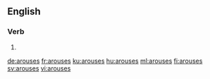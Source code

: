 ==English==

===Verb===
{{head|en|verb form}}

# {{en-third-person singular of|arouse}}

[[de:arouses]]
[[fr:arouses]]
[[ku:arouses]]
[[hu:arouses]]
[[ml:arouses]]
[[fi:arouses]]
[[sv:arouses]]
[[vi:arouses]]